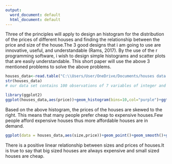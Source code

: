 ---
output:
  word_document: default
  html_document: default
---
Three of the principles will apply to design an histogram for the distribution of the prices of different houses and finding the relationship between the price and size of the house.The 3  good designs that i am going to use are innovative, useful, and understandable (Rams, 2017). By the use of the r programming software, i wish to design simple histograms and scatter plots that are easily understandable. This short paper will use the above 3 mentioned problems to solve the above problems.
```{r}
houses_data<-read.table("C:\\Users/User/OneDrive/Documents/houses data.txt",sep = "",header = T)
str(houses_data)
# our data set contains 100 observations of 7 variables of integer and numerical data types.

```

```{r}
library(ggplot2)
ggplot(houses_data,aes(price))+geom_histogram(bins=10,col="purple")+ggtitle("Distribution of the price of houses")
```
Based on the above histogram, the prices of the houses are skewed to the right. This means that many people prefer cheap to expensive houses.Few people afford expensive houses thus more affordable houses are in demand.
```{r}
ggplot(data = houses_data,aes(size,price))+geom_point()+geom_smooth()+ggtitle("relationship between the price and size of houses")
```
There is a positive linear relationship between sizes and prices of houses.It is true to say that big sized houses are always expensive and small sized houses are cheap.